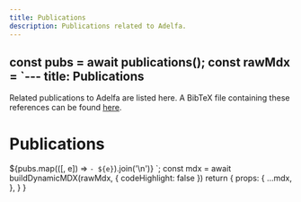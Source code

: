 ```yaml
---
title: Publications
description: Publications related to Adelfa.
---
```





  const pubs = await publications();
  const rawMdx = `---
title: Publications
---

Related publications to Adelfa are listed here. A BibTeX file containing these
references can be found [here](/publications.bib).

# Publications

${pubs.map(([, e]) => `- ${e}`).join('\n')}
`;
  const mdx = await buildDynamicMDX(rawMdx, { codeHighlight: false })
  return {
    props: {
      ...mdx,
    },
  }
}

<RemoteContent components={{}} />